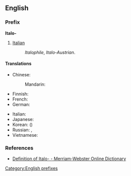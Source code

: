 {{also|italo-|italo|Italo}}
==English==

===Prefix===
'''Italo-'''

# [[Italian]]
#:''Italophile'', ''Italo-Austrian''.

====Translations====
{{trans-top|relating to Italy or Italian}}
* Chinese:
*: Mandarin: {{t|zh|意|tr=Yì-|alt=意-|sc=Hani}}
* Finnish: {{t|fi|italialainen}}
* French: {{t|fr|italo-}}
* German: {{t|de|Italienisch|alt=Italienisch-}}
{{trans-mid}}
* Italian: {{t|it|italo-}}
* Japanese: {{t|ja|伊|tr=い-, i-|alt=伊-|sc=Jpan}}
* Korean: {{t|ko|이|tr=i-|alt=이-|sc=Kore}} ({{t|ko|伊|alt=伊-|sc=Kore}})
* Russian: {{t|ru|итальянско-|tr=ital'jánsko-|sc=Cyrl}}, {{t|ru|итальяно-|tr=ital'jáno|sc=Cyrl}}
* Vietnamese: {{t|vi|Ý}}
{{trans-bottom}}

===References===
*[http://m-w.com/dictionary/italo Definition of Italo- - Merriam-Webster Online Dictionary]

[[Category:English prefixes]]